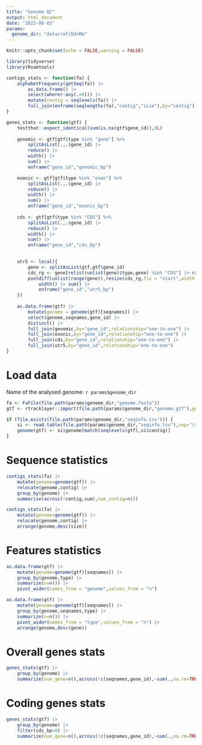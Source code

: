 ```yaml
---
title: "Genome QC"
output: html_document
date: "2023-08-03"
params:
  genome_dir: "data/ref/Dd+Mm"
---
```


```r
knitr::opts_chunk$set(echo = FALSE,warning = FALSE)
```


```r
library(tidyverse)
library(Rsamtools)

contigs_stats <- function(fa) {
	alphabetFrequency(getSeq(fa)) |> 
		as.data.frame() |>
		select(where(~any(.>0))) |>
		mutate(contig = seqlevels(fa)) |>
		full_join(enframe(seqlengths(fa),"contig","size"),by="contig")
}

genes_stats <- function(gtf) {
	testthat::expect_identical(sum(is.na(gtf$gene_id)),0L)
	
	genomic <- gtf[gtf$type %in% "gene"] %>%
		splitAsList(.,.$gene_id) |>
		reduce() |>
		width() |>
		sum() |>
		enframe("gene_id","genomic_bp")

	exonic <- gtf[gtf$type %in% "exon"] %>%
		splitAsList(.,.$gene_id) |>
		reduce() |>
		width() |>
		sum() |>
		enframe("gene_id","exonic_bp")
	
	cds <- gtf[gtf$type %in% "CDS"] %>%
		splitAsList(.,.$gene_id) |>
		reduce() |>
		width() |>
		sum() |>
		enframe("gene_id","cds_bp")

	
	utr5 <- local({
		gene <- splitAsList(gtf,gtf$gene_id)
		cds_rg <- gene[relist(unlist(gene)$type,gene) %in% "CDS"] |> range()
		psetdiff(unlist(range(gene)),resize(cds_rg,fix = "start",width = 1e7)) |> 
			width() |> sum() |> 
			enframe("gene_id","utr5_bp")
	})
	
	as.data.frame(gtf) |>
		mutate(genome = genome(gtf)[seqnames]) |>
		select(genome,seqnames,gene_id) |>
		distinct() |>
		full_join(genomic,by="gene_id",relationship="one-to-one") |>
		full_join(exonic,by="gene_id",relationship="one-to-one") |>
		full_join(cds,by="gene_id",relationship="one-to-one") |>
		full_join(utr5,by="gene_id",relationship="one-to-one")
}
```


# Load data

Name of the analysed genome: `r params$genome_dir`

```r
fa <- FaFile(file.path(params$genome_dir,"genome.fasta"))
gtf <- rtracklayer::import(file.path(params$genome_dir,"genome.gtf"),genome=seqinfo(fa))

if (file.exists(file.path(params$genome_dir,"seqinfo.tsv"))) {
	si <- read.table(file.path(params$genome_dir,"seqinfo.tsv"),sep="\t",col.names=c("contig","genome"))
	genome(gtf) <- si$genome[match(seqlevels(gtf),si$contig)]
}
```



# Sequence statistics
```r
contigs_stats(fa) |>
	mutate(genome=genome(gtf)) |>
	relocate(genome,contig) |>
	group_by(genome) |> 
	summarise(across(!contig,sum),num_contig=n())
```

```r
contigs_stats(fa) |>
	mutate(genome=genome(gtf)) |>
	relocate(genome,contig) |>
	arrange(genome,desc(size))
```



# Features statistics
```r
as.data.frame(gtf) |>
	mutate(genome=genome(gtf)[seqnames]) |>
	group_by(genome,type) |>
	summarize(n=n()) |>
	pivot_wider(names_from = "genome",values_from = "n")
```


```r
as.data.frame(gtf) |>
	mutate(genome=genome(gtf)[seqnames]) |>
	group_by(genome,seqnames,type) |>
	summarize(n=n()) |>
	pivot_wider(names_from = "type",values_from = "n") |>
	arrange(genome,desc(gene))
```


# Overall genes stats
```r
genes_stats(gtf) |>
	group_by(genome) |>
	summarize(num_gene=n(),across(!c(seqnames,gene_id),~sum(.,na.rm=TRUE)))
```


# Coding genes stats
```r
genes_stats(gtf) |>
	group_by(genome) |>
	filter(cds_bp>0) |>
	summarize(num_gene=n(),across(!c(seqnames,gene_id),~sum(.,na.rm=TRUE)))
```












